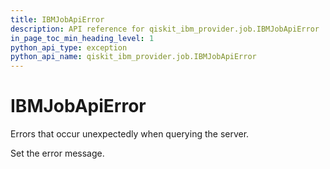 ```yaml
---
title: IBMJobApiError
description: API reference for qiskit_ibm_provider.job.IBMJobApiError
in_page_toc_min_heading_level: 1
python_api_type: exception
python_api_name: qiskit_ibm_provider.job.IBMJobApiError
---
```


# IBMJobApiError

<Class id="qiskit_ibm_provider.job.IBMJobApiError" isDedicatedPage={true} github="https://github.com/qiskit/qiskit-ibm-provider/tree/stable/0.8/qiskit_ibm_provider/job/exceptions.py" signature="IBMJobApiError(*message)" modifiers="exception">
  Errors that occur unexpectedly when querying the server.

  Set the error message.
</Class>

